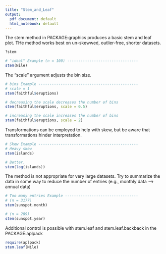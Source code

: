 ```yaml
---
title: "Stem_and_Leaf"
output:
  pdf_document: default
  html_notebook: default
---
```



The stem method in PACKAGE:graphics produces a basic stem and leaf plot. THe method works best on un-skewwed, outlier-free, shorter datasets. 
```r
?stem

# "ideal" Example (n = 100) --------------------------------
stem(Nile)
```

The "scale" argument adjusts the bin size. 
```r
# bins Example ---------------------------------------------
# scale = 1
stem(faithful$eruptions)

# decreasing the scale decreases the number of bins
stem(faithful$eruptions, scale = 0.5) 

# increasing the scale increases the number of bins
stem(faithful$eruptions, scale = 2)
```

Transformations can be employed to help with skew, but be aware that transformations hinder interpretation.
```r
# Skew Example ---------------------------------------------
# Heavy skew
stem(islands)

# Better.
stem(log(islands))
```

The method is not appropriate for very large datasets. Try to summarize the data in some way to reduce the number of entries (e.g., monthly data --> annual data)
```r
# Too many entries Example ---------------------------------
# (n = 3177)
stem(sunspot.month)

# (n = 289)
stem(sunspot.year)
```

Additional control is possible with stem.leaf and stem.leaf.backback in the PACKAGE:aplpack
```r
require(aplpack)
stem.leaf(Nile)
```

